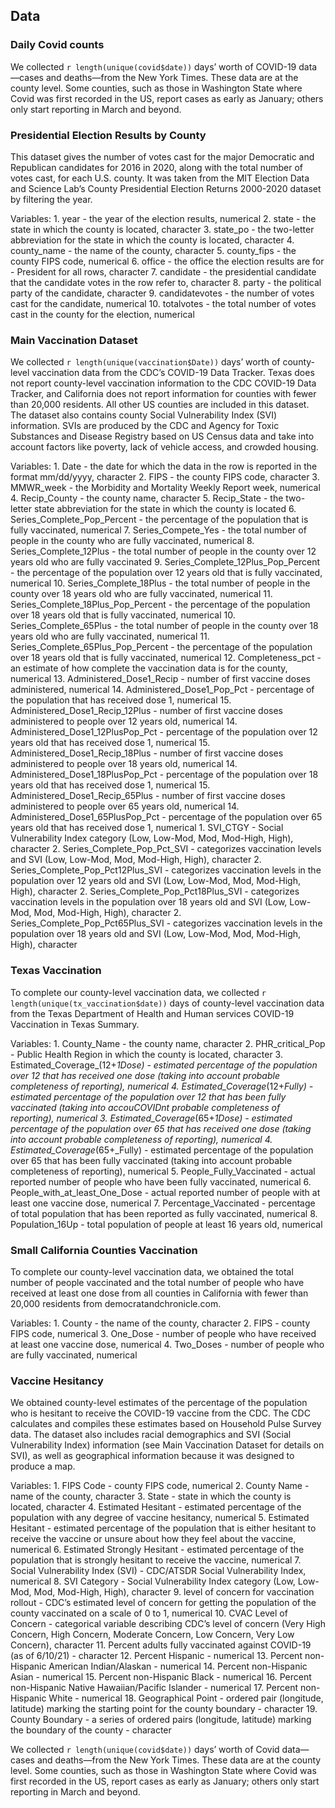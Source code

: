 ## Data

### Daily Covid counts

We collected `r length(unique(covid$date))` days' worth of COVID-19 data—cases and deaths—from the New York Times. These data are at the county level. Some counties, such as those in Washington State where Covid was first recorded in the US, report cases as early as January; others only start reporting in March and beyond.

### Presidential Election Results by County
This dataset gives the number of votes cast for the major Democratic and Republican candidates for 2016 in 2020, along with the total number of votes cast, for each U.S. county. It was taken from the MIT Election Data and Science Lab's County Presidential Election Returns 2000-2020 dataset by filtering the year. 

Variables:
1. year - the year of the election results, numerical
2. state - the state in which the county is located, character
3. state_po - the two-letter abbreviation for the state in which the county is located, character
4. county_name - the name of the county, character
5. county_fips - the county FIPS code, numerical
6. office - the office the election results are for - President for all rows, character
7. candidate - the presidential candidate that the candidate votes in the row refer to, character
8. party - the political party of the candidate, character
9. candidatevotes - the number of votes cast for the candidate, numerical
10. totalvotes - the total number of votes cast in the county for the election, numerical

### Main Vaccination Dataset
We collected `r length(unique(vaccination$Date))` days' worth of county-level vaccination data from the CDC's COVID-19 Data Tracker. Texas does not report county-level vaccination information to the CDC COVID-19 Data Tracker, and California does not report information for counties with fewer than 20,000 residents. All other US counties are included in this dataset. The dataset also contains county Social Vulnerability Index (SVI) information. SVIs are produced by the CDC and Agency for Toxic Substances and Disease Registry based on US Census data and take into account factors like poverty, lack of vehicle access, and crowded housing. 

Variables:
1. Date - the date for which the data in the row is reported in the format mm/dd/yyyy, character
2. FIPS - the county FIPS code, character
3. MMWR_week - the Morbidity and Mortality Weekly Report week, numerical
4. Recip_County - the county name, character
5. Recip_State - the two-letter state abbreviation for the state in which the county is located
6. Series_Complete_Pop_Percent - the percentage of the population that is fully vaccinated, numerical
7. Series_Compete_Yes - the total number of people in the county who are fully vaccinated, numerical
8. Series_Complete_12Plus - the total number of people in the county over 12 years old who are fully vaccinated
9. Series_Complete_12Plus_Pop_Percent - the percentage of the population over 12 years old that is fully vaccinated, numerical
10. Series_Complete_18Plus - the total number of people in the county over 18 years old who are fully vaccinated, numerical
11. Series_Complete_18Plus_Pop_Percent - the percentage of the population over 18 years old that is fully vaccinated, numerical
10. Series_Complete_65Plus - the total number of people in the county over 18 years old who are fully vaccinated, numerical
11. Series_Complete_65Plus_Pop_Percent - the percentage of the population over 18 years old that is fully vaccinated, numerical
12. Completeness_pct - an estimate of how complete the vaccination data is for the county, numerical
13. Administered_Dose1_Recip - number of first vaccine doses administered, numerical
14. Administered_Dose1_Pop_Pct - percentage of the population that has received dose 1, numerical
15. Administered_Dose1_Recip_12Plus - number of first vaccine doses administered to people over 12 years old, numerical
14. Administered_Dose1_12PlusPop_Pct - percentage of the population over 12 years old that has received dose 1, numerical
15. Administered_Dose1_Recip_18Plus - number of first vaccine doses administered to people over 18 years old, numerical
14. Administered_Dose1_18PlusPop_Pct - percentage of the population over 18 years old that has received dose 1, numerical
15. Administered_Dose1_Recip_65Plus - number of first vaccine doses administered to people over 65 years old, numerical
14. Administered_Dose1_65PlusPop_Pct - percentage of the population over 65 years old that has received dose 1, numerical
1. SVI_CTGY - Social Vulnerability Index category (Low, Low-Mod, Mod, Mod-High, High), character
2. Series_Complete_Pop_Pct_SVI - categorizes vaccination levels and SVI (Low, Low-Mod, Mod, Mod-High, High), character
2. Series_Complete_Pop_Pct12Plus_SVI - categorizes vaccination levels in the population over 12 years old and SVI (Low, Low-Mod, Mod, Mod-High, High), character
2. Series_Complete_Pop_Pct18Plus_SVI - categorizes vaccination levels in the population over 18 years old and SVI (Low, Low-Mod, Mod, Mod-High, High), character
2. Series_Complete_Pop_Pct65Plus_SVI - categorizes vaccination levels in the population over 18 years old and SVI (Low, Low-Mod, Mod, Mod-High, High), character



### Texas Vaccination
To complete our county-level vaccination data, we collected  `r length(unique(tx_vaccination$date))` days of county-level vaccination data from the Texas Department of Health and Human services COVID-19 Vaccination in Texas Summary. 

Variables: 
1. County_Name - the county name, character
2. PHR_critical_Pop - Public Health Region in which the county is located, character
3. Estimated_Coverage_(12+_1Dose) - estimated percentage of the population over 12 that has received one dose (taking into account probable completeness of reporting), numerical
4. Estimated_Coverage_(12+_Fully) - estimated percentage of the population over 12 that has been fully vaccinated (taking into accouCOVIDnt probable completeness of reporting), numerical
3. Estimated_Coverage_(65+_1Dose) - estimated percentage of the population over 65 that has received one dose (taking into account probable completeness of reporting), numerical
4. Estimated_Coverage_(65+_Fully) - estimated percentage of the population over 65 that has been fully vaccinated (taking into account probable completeness of reporting), numerical
5. People_Fully_Vaccinated - actual reported number of people who have been fully vaccinated, numerical
6. People_with_at_least_One_Dose - actual reported number of people with at least one vaccine dose, numerical
7. Percentage_Vaccinated - percentage of total population that has been reported as fully vaccinated, numerical
8. Population_16Up - total population of people at least 16 years old, numerical



### Small California Counties Vaccination
To complete our county-level vaccination data, we obtained the total number of people vaccinated and the total number of people who have received at least one dose from all counties in California with fewer than 20,000 residents from democratandchronicle.com. 

Variables:
1. County - the name of the county, character
2. FIPS - county FIPS code, numerical
3. One_Dose - number of people who have received at least one vaccine dose, numerical
4. Two_Doses - number of people who are fully vaccinated, numerical

### Vaccine Hesitancy 
We obtained county-level estimates of the percentage of the population who is hesitant to receive the COVID-19 vaccine from the CDC. The CDC calculates and compiles these estimates based on Household Pulse Survey data. The dataset also includes racial demographics and SVI (Social Vulnerability Index) information (see Main Vaccination Dataset for details on SVI), as well as geographical information because it was designed to produce a map.

Variables:
1. FIPS Code - county FIPS code, numerical
2. County Name - name of the county, character
3. State - state in which the county is located, character
4. Estimated Hesitant - estimated percentage of the population with any degree of vaccine hesitancy, numerical
5. Estimated Hesitant - estimated percentage of the population that is either hesitant to receive the vaccine or unsure about how they feel about the vaccine, numerical
6. Estimated Strongly Hesitant - estimated percentage of the population that is strongly hesitant to receive the vaccine, numerical
7. Social Vulnerability Index (SVI) - CDC/ATSDR Social Vulnerability Index, numerical
8. SVI Category - Social Vulnerability Index category (Low, Low-Mod, Mod, Mod-High, High), character
9. level of concern for vaccination rollout - CDC's estimated level of concern for getting the population of the county vaccinated on a scale of 0 to 1, numerical
10. CVAC Level of Concern - categorical variable describing CDC's level of concern (Very High Concern, High Concern, Moderate Concern, Low Concern, Very Low Concern), character
11. Percent adults fully vaccinated against COVID-19 (as of 6/10/21) - character
12. Percent Hispanic - numerical
13. Percent non-Hispanic American Indian/Alaskan - numerical
14. Percent non-Hispanic Asian - numerical
15. Percent non-Hispanic Black - numerical
16. Percent non-Hispanic Native Hawaiian/Pacific Islander - numerical
17. Percent non-Hispanic White - numerical
18. Geographical Point - ordered pair (longitude, latitude) marking the starting point for the county boundary - character
19. County Boundary - a series of ordered pairs (longitude, latitude) marking the boundary of the county - character

We collected `r length(unique(covid$date))` days' worth of Covid data—cases and deaths—from the New York Times. These data are at the county level. Some counties, such as those in Washington State where Covid was first recorded in the US, report cases as early as January; others only start reporting in March and beyond.
